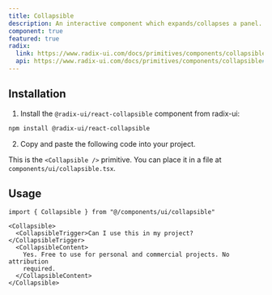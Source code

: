 ```yaml
---
title: Collapsible
description: An interactive component which expands/collapses a panel.
component: true
featured: true
radix:
  link: https://www.radix-ui.com/docs/primitives/components/collapsible
  api: https://www.radix-ui.com/docs/primitives/components/collapsible#api-reference
---
```


<ComponentExample src="/components/examples/collapsible/demo.tsx">
  <CollapsibleDemo />
</ComponentExample>

## Installation

1. Install the `@radix-ui/react-collapsible` component from radix-ui:

```bash
npm install @radix-ui/react-collapsible
```

2. Copy and paste the following code into your project.

<ComponentSource src="/components/collapsible.tsx" />

<Callout>

This is the `<Collapsible />` primitive. You can place it in a file at `components/ui/collapsible.tsx`.

</Callout>

## Usage

```tsx
import { Collapsible } from "@/components/ui/collapsible"
```

```tsx
<Collapsible>
  <CollapsibleTrigger>Can I use this in my project?</CollapsibleTrigger>
  <CollapsibleContent>
    Yes. Free to use for personal and commercial projects. No attribution
    required.
  </CollapsibleContent>
</Collapsible>
```
